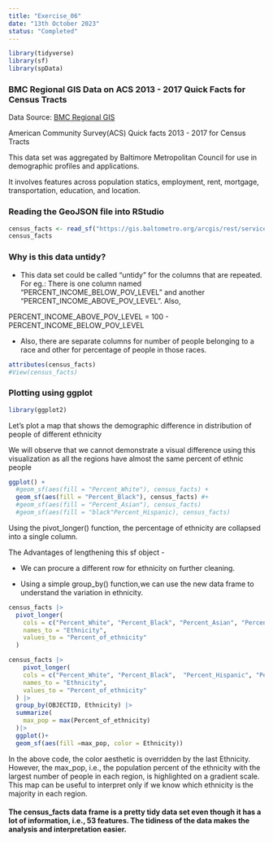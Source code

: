 ```yaml
---
title: "Exercise_06"
date: "13th October 2023"
status: "Completed"
---
```


```r
library(tidyverse)
library(sf)
library(spData)
```

### BMC Regional GIS Data on ACS 2013 - 2017 Quick Facts for Census Tracts

Data Source: [BMC Regional GIS](%22https://gisdata.baltometro.org/datasets/BMC::acs-2013-2017-quick-facts-for-census-tracts/about%22)

American Community Survey(ACS) Quick facts 2013 - 2017 for Census Tracts

This data set was aggregated by Baltimore Metropolitan Council for use in demographic profiles and applications.

It involves features across population statics, employment, rent, mortgage, transportation, education, and location.

### Reading the GeoJSON file into RStudio

```r
census_facts <- read_sf("https://gis.baltometro.org/arcgis/rest/services/Census/ACS2013_2017_QuickFacts/MapServer/1/query?outFields=*&where=1%3D1&f=geojson")
census_facts
```

### Why is this data untidy?

-   This data set could be called "untidy" for the columns that are repeated. For eg.: There is one column named "PERCENT_INCOME_BELOW_POV_LEVEL" and another "PERCENT_INCOME_ABOVE_POV_LEVEL". Also,

PERCENT_INCOME_ABOVE_POV_LEVEL = 100 - PERCENT_INCOME_BELOW_POV_LEVEL

-   Also, there are separate columns for number of people belonging to a race and other for percentage of people in those races.

```r
attributes(census_facts)
#View(census_facts)
```

### Plotting using ggplot

```r
library(ggplot2)
```

Let's plot a map that shows the demographic difference in distribution of people of different ethnicity

We will observe that we cannot demonstrate a visual difference using this visualization as all the regions have almost the same percent of ethnic people

```r
ggplot() +
  #geom_sf(aes(fill = "Percent_White"), census_facts) +
  geom_sf(aes(fill = "Percent_Black"), census_facts) #+
  #geom_sf(aes(fill = "Percent_Asian"), census_facts) 
  #geom_sf(aes(fill = "black"Percent_Hispanic), census_facts)
```

Using the pivot_longer() function, the percentage of ethnicity are collapsed into a single column.

The Advantages of lengthening this sf object -

-   We can procure a different row for ethnicity on further cleaning.

-   Using a simple group_by() function,we can use the new data frame to understand the variation in ethnicity.

```r
census_facts |>
  pivot_longer(
    cols = c("Percent_White", "Percent_Black", "Percent_Asian", "Percent_Hispanic"),
    names_to = "Ethnicity",
    values_to = "Percent_of_ethnicity"
  )
```

```r
census_facts |>
    pivot_longer(
    cols = c("Percent_White", "Percent_Black",  "Percent_Hispanic", "Percent_Asian"),
    names_to = "Ethnicity",
    values_to = "Percent_of_ethnicity"
  ) |>
  group_by(OBJECTID, Ethnicity) |>
  summarize(
    max_pop = max(Percent_of_ethnicity)
  )|>
  ggplot()+
  geom_sf(aes(fill =max_pop, color = Ethnicity))
```

In the above code, the color aesthetic is overridden by the last Ethnicity. However, the max_pop, i.e., the population percent of the ethnicity with the largest number of people in each region, is highlighted on a gradient scale. This map can be useful to interpret only if we know which ethnicity is the majority in each region.

#### The census_facts data frame is a pretty tidy data set even though it has a lot of information, i.e., 53 features. The tidiness of the data makes the analysis and interpretation easier.
